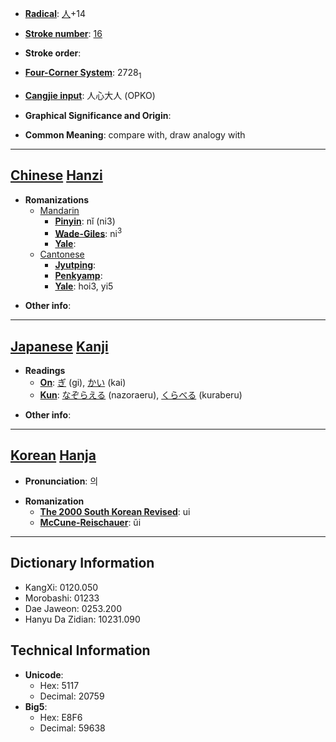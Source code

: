 * '''[[Wiktionary:Chinese radical index| Radical]]''': [[Wiktionary:Chinese radical index 人|人]]+14

* '''[[Wiktionary:Chinese total strokes index|Stroke number]]''': [[Wiktionary:Chinese total strokes index 16|16]]

* '''Stroke order''': 

* '''[[Wiktionary:Chinese four corner index|Four-Corner System]]''': 2728<sub>1</sub>

* '''[[Wiktionary:Chinese Cangjie index|Cangjie input]]''': 人心大人 (OPKO)

* '''Graphical Significance and Origin''': 

* '''Common Meaning''': compare with, draw analogy with

----

== [[Chinese]] [[Hanzi]] ==

* '''Romanizations'''
** [[Mandarin]]
*** '''[[Pinyin]]''': nǐ (ni3)
*** '''[[Wade-Giles]]''': ni<sup>3</sup>
*** '''[[Yale]]''': 
**[[Cantonese]]
***'''[[Jyutping]]''':
***'''[[Penkyamp]]''': 
***'''[[Yale]]''': hoi3, yi5

* '''Other info''': 

----

== [[Japanese]] [[Kanji]] ==

* '''Readings'''
** '''[[On]]''': [[ぎ]] (gi), [[かい]] (kai)
** '''[[Kun]]''': [[なぞらえる]] (nazoraeru), [[くらべる]] (kuraberu)

* '''Other info''':  

----

== [[Korean]] [[Hanja]] ==

* '''Pronunciation''': 의

* '''Romanization'''
** '''[[The 2000 South Korean Revised Romanization|The 2000 South Korean Revised]]''': ui
** '''[[McCune-Reischauer]]''': ŭi

----

== Dictionary Information ==

* KangXi: 0120.050
* Morobashi: 01233
* Dae Jaweon: 0253.200
* Hanyu Da Zidian: 10231.090

== Technical Information ==

* '''Unicode''':
** Hex: 5117
** Decimal: 20759
* '''Big5''':
** Hex: E8F6
** Decimal: 59638